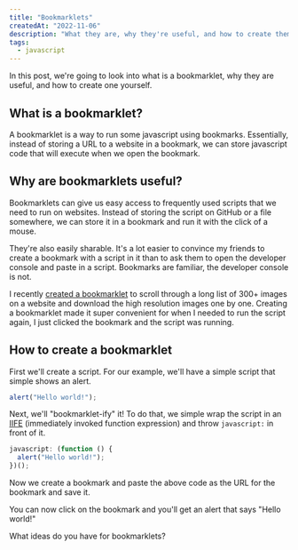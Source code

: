 ```yaml
---
title: "Bookmarklets"
createdAt: "2022-11-06"
description: "What they are, why they're useful, and how to create them."
tags:
  - javascript
---
```


In this post, we're going to look into what is a bookmarklet, why they are useful, and how to create one yourself.

## What is a bookmarklet?

A bookmarklet is a way to run some javascript using bookmarks. Essentially, instead of storing a URL to a website in a bookmark, we can store javascript code that will execute when we open the bookmark.

## Why are bookmarklets useful?

Bookmarklets can give us easy access to frequently used scripts that we need to run on websites. Instead of storing the script on GitHub or a file somewhere, we can store it in a bookmark and run it with the click of a mouse.

They're also easily sharable. It's a lot easier to convince my friends to create a bookmark with a script in it than to ask them to open the developer console and paste in a script. Bookmarks are familiar, the developer console is not.

I recently [created a bookmarklet](/snippets/download-shootproof-photos-bookmarklet) to scroll through a long list of 300+ images on a website and download the high resolution images one by one. Creating a bookmarklet made it super convenient for when I needed to run the script again, I just clicked the bookmark and the script was running.

## How to create a bookmarklet

First we'll create a script. For our example, we'll have a simple script that simple shows an alert.

```js
alert("Hello world!");
```

Next, we'll "bookmarklet-ify" it! To do that, we simple wrap the script in an [IIFE](https://developer.mozilla.org/en-US/docs/Glossary/IIFE) (immediately invoked function expression) and throw `javascript:` in front of it.

```js
javascript: (function () {
  alert("Hello world!");
})();
```

Now we create a bookmark and paste the above code as the URL for the bookmark and save it.

You can now click on the bookmark and you'll get an alert that says "Hello world!"

What ideas do you have for bookmarklets?
